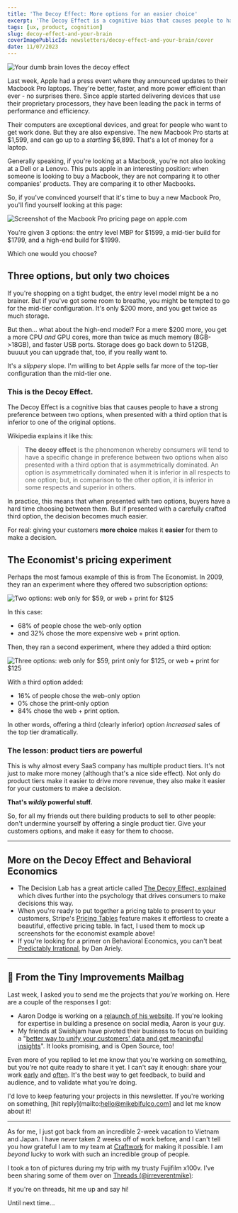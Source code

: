```yaml
---
title: 'The Decoy Effect: More options for an easier choice'
excerpt: 'The Decoy Effect is a cognitive bias that causes people to have a strong preference between two options, when presented with a third option that is inferior to one of the original options.'
tags: [ux, product, cognition]
slug: decoy-effect-and-your-brain
coverImagePublicId: newsletters/decoy-effect-and-your-brain/cover
date: 11/07/2023
---
```


<Image
  publicId="newsletters/decoy-effect-and-your-brain/cover"
  alt="Your dumb brain loves the decoy effect"
/>

Last week, Apple had a press event where they announced updates to their Macbook Pro laptops. They're better, faster, and more power efficient than ever - no surprises there. Since apple started delivering devices that use their proprietary processors, they have been leading the pack in terms of performance and efficiency.

Their computers are exceptional devices, and great for people who want to get work done. But they are also expensive. The new Macbook Pro starts at $1,599, and can go up to a _startling_ $6,899. That's a lot of money for a laptop.

Generally speaking, if you're looking at a Macbook, you're not also looking at a Dell or a Lenovo. This puts apple in an interesting position: when someone is looking to buy a Macbook, they are not comparing it to other companies' products. They are comparing it to other Macbooks.

So, if you've convinced yourself that it's time to buy a new Macbook Pro, you'll find yourself looking at this page:

<Image
  publicId="newsletters/decoy-effect-and-your-brain/macbook-pro-pricing"
  alt="Screenshot of the Macbook Pro pricing page on apple.com"
/>

You're given 3 options: the entry level MBP for $1599, a mid-tier build for $1799, and a high-end build for $1999.

Which one would you choose?

## Three options, but only two choices

If you're shopping on a tight budget, the entry level model might be a no brainer. But if you've got some room to breathe, you might be tempted to go for the mid-tier configuration. It's only $200 more, and you get twice as much storage.

But then... what about the high-end model? For a mere $200 more, you get a more CPU _and_ GPU cores, more than twice as much memory (8GB->18GB), and faster USB ports. Storage does go back down to 512GB, buuuut you can upgrade that, too, if you really want to.

It's a _slippery_ slope. I'm willing to bet Apple sells far more of the top-tier configuration than the mid-tier one.

### This is the Decoy Effect.

The Decoy Effect is a cognitive bias that causes people to have a strong preference between two options, when presented with a third option that is inferior to one of the original options.

Wikipedia explains it like this:

> **The decoy effect** is the phenomenon whereby consumers will tend to have a specific change in preference between two options when also presented with a third option that is asymmetrically dominated. An option is asymmetrically dominated when it is inferior in all respects to one option; but, in comparison to the other option, it is inferior in some respects and superior in others.

In practice, this means that when presented with two options, buyers have a hard time choosing between them. But if presented with a carefully crafted third option, the decision becomes much easier.

For real: giving your customers **more choice** makes it **easier** for them to make a decision.

## The Economist's pricing experiment

Perhaps the most famous example of this is from The Economist. In 2009, they ran an experiment where they offered two subscription options:

<Image
  publicId="newsletters/decoy-effect-and-your-brain/economist-2"
  alt="Two options: web only for $59, or web + print for $125"
/>

In this case:

- 68% of people chose the web-only option
- and 32% chose the more expensive web + print option.

Then, they ran a second experiment, where they added a third option:

<Image
  publicId="newsletters/decoy-effect-and-your-brain/economist-1"
  alt="Three options: web only for $59, print only for $125, or web + print for $125"
/>

With a third option added:

- 16% of people chose the web-only option
- 0% chose the print-only option
- 84% chose the web + print option.

In other words, offering a third (clearly inferior) option _increased_ sales of the top tier dramatically.

### The lesson: product tiers are powerful

This is why almost every SaaS company has multiple product tiers. It's not just to make more money (although that's a nice side effect). Not only do product tiers make it easier to drive more revenue, they also make it easier for your customers to make a decision.

**That's _wildly_ powerful stuff.**

So, for all my friends out there building products to sell to other people: don't undermine yourself by offering a single product tier. Give your customers options, and make it easy for them to choose.

---

## More on the Decoy Effect and Behavioral Economics

- The Decision Lab has a great article called [The Decoy Effect, explained](https://thedecisionlab.com/biases/decoy-effect) which dives further into the psychology that drives consumers to make decisions this way.
- When you're ready to put together a pricing table to present to your customers, Stripe's [Pricing Tables](https://stripe.com/docs/payments/checkout/pricing-table) feature makes it effortless to create a beautiful, effective pricing table. In fact, I used them to mock up screenshots for the economist example above!
- If you're looking for a primer on Behavioral Economics, you can't beat [Predictably Irrational](https://www.amazon.com/Predictably-Irrational-audiobook/dp/B0014EAHNQ/?&_encoding=UTF8&tag=irreverentm04-20&linkCode=ur2&linkId=d8f5a50920edf15e85fc0ba646ea0642&camp=1789&creative=9325), by Dan Ariely.

---

## 💌 From the Tiny Improvements Mailbag

Last week, I asked you to send me the projects that _you're_ working on. Here are a couple of the responses I got:

- Aaron Dodge is working on a [relaunch of his website](https://www.aarondodge.com/). If you're looking for expertise in building a presence on social media, Aaron is your guy.
- My friends at Swishjam have pivoted their business to focus on building a "[better way to unify your customers' data and get meaningful insights](https://swishjam.com/)". It looks promising, and is Open Source, too!

Even more of you replied to let me know that you're working on something, but you're not quite ready to share it yet. I can't say it enough: share your work [early](https://mikebifulco.com/newsletter/no-right-way-to-do-it) and [often](https://mikebifulco.com/newsletter/how-to-know-when-to-publish-your-work). It's the best way to get feedback, to build and audience, and to validate what you're doing.

I'd love to keep featuring your projects in this newsletter. If you're working on something, [hit reply](mailto:hello@mikebifulco.com] and let me know about it!

---

As for me, I just got back from an incredible 2-week vacation to Vietnam and Japan. I have _never_ taken 2 weeks off of work before, and I can't tell you how grateful I am to my team at [Craftwork](https://craftwork.com) for making it possible. I am _beyond_ lucky to work with such an incredible group of people.

I took a ton of pictures during my trip with my trusty Fujifilm x100v. I've been sharing some of them over on [Threads (@irreverentmike)](https://threads.net/@irreverentmike):

<Threads url="https://www.threads.net/@irreverentmike/post/CzRzZEqvrFA" />

If you're on threads, hit me up and say hi!

Until next time...
